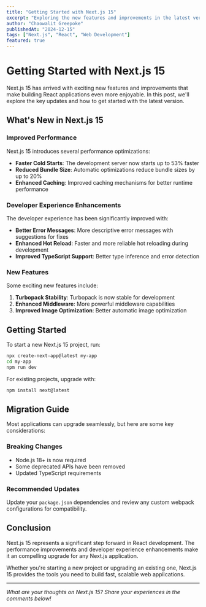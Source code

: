 ```yaml
---
title: "Getting Started with Next.js 15"
excerpt: "Exploring the new features and improvements in the latest version of Next.js, including improved performance and developer experience."
author: "Chaowalit Greepoke"
publishedAt: "2024-12-15"
tags: ["Next.js", "React", "Web Development"]
featured: true
---
```


# Getting Started with Next.js 15

Next.js 15 has arrived with exciting new features and improvements that make building React applications even more enjoyable. In this post, we'll explore the key updates and how to get started with the latest version.

## What's New in Next.js 15

### Improved Performance

Next.js 15 introduces several performance optimizations:

- **Faster Cold Starts**: The development server now starts up to 53% faster
- **Reduced Bundle Size**: Automatic optimizations reduce bundle sizes by up to 20%
- **Enhanced Caching**: Improved caching mechanisms for better runtime performance

### Developer Experience Enhancements

The developer experience has been significantly improved with:

- **Better Error Messages**: More descriptive error messages with suggestions for fixes
- **Enhanced Hot Reload**: Faster and more reliable hot reloading during development
- **Improved TypeScript Support**: Better type inference and error detection

### New Features

Some exciting new features include:

1. **Turbopack Stability**: Turbopack is now stable for development
2. **Enhanced Middleware**: More powerful middleware capabilities
3. **Improved Image Optimization**: Better automatic image optimization

## Getting Started

To start a new Next.js 15 project, run:

```bash
npx create-next-app@latest my-app
cd my-app
npm run dev
```

For existing projects, upgrade with:

```bash
npm install next@latest
```

## Migration Guide

Most applications can upgrade seamlessly, but here are some key considerations:

### Breaking Changes

- Node.js 18+ is now required
- Some deprecated APIs have been removed
- Updated TypeScript requirements

### Recommended Updates

Update your `package.json` dependencies and review any custom webpack configurations for compatibility.

## Conclusion

Next.js 15 represents a significant step forward in React development. The performance improvements and developer experience enhancements make it an compelling upgrade for any Next.js application.

Whether you're starting a new project or upgrading an existing one, Next.js 15 provides the tools you need to build fast, scalable web applications.

---

*What are your thoughts on Next.js 15? Share your experiences in the comments below!*